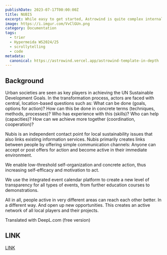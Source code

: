```yaml
---
publishDate: 2023-07-17T00:00:00Z
title: NUBIS
excerpt: While easy to get started, Astrowind is quite complex internally.  This page provides documentation on some of the more intricate parts.
image: https://i.imgur.com/VvClGUn.png
category: Documentation
tags:
  - trier
  - Hypermeida WS2024/25
  - scrollytelling
  - code
metadata:
  canonical: https://astrowind.vercel.app/astrowind-template-in-depth
---
```


## Background
Urban societies are seen as key players in achieving the UN Sustainable Development Goals. In the transformation process, actors are faced with central, location-based questions such as: What can be done (goals, options for action)? How can this be done in concrete terms (techniques, methods, processes)? Who has experience with this (skills)? Who can help (capacities)? How can we achieve more together (coordination, cooperation)?

Nubis is an independent contact point for local sustainability issues that also links existing information services. Nubis primarily creates links between people by offering simple communication channels: Anyone can accept or post offers for action and become active in their immediate environment.

We enable low-threshold self-organization and concrete action, thus increasing self-efficacy and motivation to act.

We use the integrated event calendar platform to create a new level of transparency for all types of events, from further education courses to demonstrations.

All in all, people active in very different areas can reach each other better. In a different way. And open up new opportunities. This creates an active network of all local players and their projects.

Translated with DeepL.com (free version)


## LINK
[LINK](http://nubis-trier.de/)
